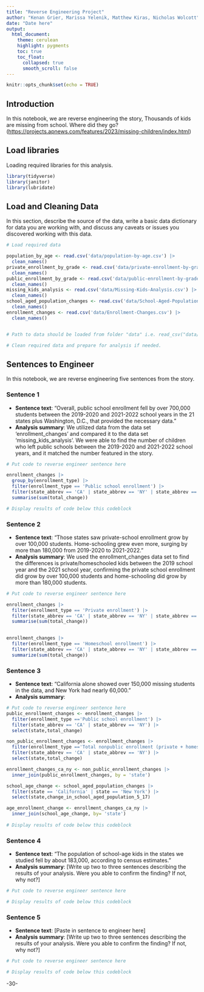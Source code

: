 ```yaml
---
title: "Reverse Engineering Project"
author: "Kenan Grier, Marissa Yelenik, Matthew Kiras, Nicholas Wolcott"
date: "Date here"
output:
  html_document:
    theme: cerulean
    highlight: pygments
    toc: true
    toc_float:
      collapsed: true
      smooth_scroll: false
---
```


```r
knitr::opts_chunk$set(echo = TRUE)
```

## Introduction

In this notebook, we are reverse engineering the story, Thousands of kids are missing from school. Where did they go? (<https://projects.apnews.com/features/2023/missing-children/index.html>)

## Load libraries

Loading required libraries for this analysis.

```r
library(tidyverse)
library(janitor)
library(lubridate)


```

## Load and Cleaning Data

In this section, describe the source of the data, write a basic data dictionary for data you are working with, and discuss any caveats or issues you discovered working with this data.

```r
# Load required data

population_by_age <- read.csv('data/population-by-age.csv') |>
  clean_names()
private_enrollment_by_grade <- read.csv('data/private-enrollment-by-grade.csv') |>
  clean_names()
public_enrollment_by_grade <- read.csv('data/public-enrollment-by-grade.csv') |>
  clean_names() 
missing_kids_analysis <- read.csv('data/Missing-Kids-Analysis.csv') |>
  clean_names()
school_aged_population_changes <- read.csv('data/School-Aged-Population-Changes.csv') |>
  clean_names()
enrollment_changes <- read.csv('data/Enrollment-Changes.csv') |>
  clean_names()


# Path to data should be loaded from folder "data" i.e. read_csv("data/name_of_data.csv")

# Clean required data and prepare for analysis if needed. 


```

## Sentences to Engineer

In this notebook, we are reverse engineering five sentences from the story.

### Sentence 1

-   **Sentence text**: "Overall, public school enrollment fell by over 700,000 students between the 2019-2020 and 2021-2022 school years in the 21 states plus Washington, D.C., that provided the necessary data."
-   **Analysis summary**: We utilized data from the data set 'enrollment_changes' and compared it to the data set 'missing_kids_analysis'. We were able to find the number of children who left public schools between the 2019-2020 and 2021-2022 school years, and it matched the number featured in the story.

```r
# Put code to reverse engineer sentence here

enrollment_changes |>
  group_by(enrollment_type) |>
  filter(enrollment_type == 'Public school enrollment') |>
  filter(state_abbrev == 'CA' | state_abbrev == 'NY' | state_abbrev == 'LA' | state_abbrev == 'NC' | state_abbrev == 'WA' | state_abbrev == 'CO' | state_abbrev == 'GA' | state_abbrev == 'MN' | state_abbrev == 'WI' | state_abbrev == 'NH' | state_abbrev == 'MA' | state_abbrev == 'MT' | state_abbrev == 'DE' | state_abbrev == 'ND' | state_abbrev == 'DC' | state_abbrev == 'SD' | state_abbrev == 'SC' | state_abbrev == 'NE' | state_abbrev == 'RI' | state_abbrev == 'TN' | state_abbrev == 'PA' | state_abbrev == 'FL') |>
  summarise(sum(total_change))

# Display results of code below this codeblock

```

### Sentence 2

-   **Sentence text**: "Those states saw private-school enrollment grow by over 100,000 students. Home-schooling grew even more, surging by more than 180,000 from 2019-2020 to 2021-2022."
-   **Analysis summary**: We used the enrollment_changes data set to find the differences is private/homeschooled kids between the 2019 school year and the 2021 school year, confirming the private school enrollment did grow by over 100,000 students and home-schooling did grow by more than 180,000 students.

```r
# Put code to reverse engineer sentence here

enrollment_changes |>
  filter(enrollment_type == 'Private enrollment') |>
  filter(state_abbrev == 'CA' | state_abbrev == 'NY' | state_abbrev == 'LA' | state_abbrev == 'NC' | state_abbrev == 'WA' | state_abbrev == 'CO' | state_abbrev == 'GA' | state_abbrev == 'MN' | state_abbrev == 'WI' | state_abbrev == 'NH' | state_abbrev == 'MA' | state_abbrev == 'MT' | state_abbrev == 'DE' | state_abbrev == 'ND' | state_abbrev == 'DC' | state_abbrev == 'SD' | state_abbrev == 'SC' | state_abbrev == 'NE' | state_abbrev == 'RI' | state_abbrev == 'TN' | state_abbrev == 'PA' | state_abbrev == 'FL') |>
  summarise(sum(total_change))
  

enrollment_changes |>
  filter(enrollment_type == 'Homeschool enrollment') |>
  filter(state_abbrev == 'CA' | state_abbrev == 'NY' | state_abbrev == 'LA' | state_abbrev == 'NC' | state_abbrev == 'WA' | state_abbrev == 'CO' | state_abbrev == 'GA' | state_abbrev == 'MN' | state_abbrev == 'WI' | state_abbrev == 'NH' | state_abbrev == 'MA' | state_abbrev == 'MT' | state_abbrev == 'DE' | state_abbrev == 'ND' | state_abbrev == 'DC' | state_abbrev == 'SD' | state_abbrev == 'SC' | state_abbrev == 'NE' | state_abbrev == 'RI' | state_abbrev == 'TN' | state_abbrev == 'PA' | state_abbrev == 'FL') |>
  summarize(sum(total_change))

```

### Sentence 3

-   **Sentence text**: "California alone showed over 150,000 missing students in the data, and New York had nearly 60,000."
-   **Analysis summary**: 

```r
# Put code to reverse engineer sentence here
public_enrollment_changes <- enrollment_changes |>
  filter(enrollment_type =='Public school enrollment') |>
  filter(state_abbrev == 'CA' | state_abbrev == 'NY') |>
  select(state,total_change)

non_public_enrollment_changes <- enrollment_changes |>
  filter(enrollment_type =='Total nonpublic enrollment (private + homeschool)') |>
  filter(state_abbrev == 'CA' | state_abbrev == 'NY') |>
  select(state,total_change)

enrollment_changes_ca_ny <- non_public_enrollment_changes |>
  inner_join(public_enrollment_changes, by = 'state')

school_age_change <- school_aged_population_changes |>
  filter(state == 'California' | state == 'New York') |>
  select(state,change_in_school_aged_population_5_17)

age_enrollment_change <- enrollment_changes_ca_ny |>
  inner_join(school_age_change, by= 'state')
  
# Display results of code below this codeblock

```

### Sentence 4

-   **Sentence text**: "The population of school-age kids in the states we studied fell by about 183,000, according to census estimates."
-   **Analysis summary**: [Write up two to three sentences describing the results of your analysis. Were you able to confirm the finding? If not, why not?]

```r
# Put code to reverse engineer sentence here

# Display results of code below this codeblock

```

### Sentence 5

-   **Sentence text**: [Paste in sentence to engineer here]
-   **Analysis summary**: [Write up two to three sentences describing the results of your analysis. Were you able to confirm the finding? If not, why not?]

```r
# Put code to reverse engineer sentence here

# Display results of code below this codeblock

```

-30-
